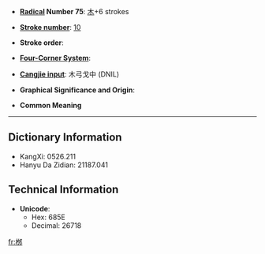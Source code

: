 * '''[[Wiktionary:Chinese radical index| Radical]] Number 75''': [[Wiktionary:Chinese radical index 木|木]]+6 strokes

* '''[[Wiktionary:Chinese total strokes index|Stroke number]]''': [[Wiktionary:Chinese total strokes index 10|10]]

* '''Stroke order''': 

* '''[[Wiktionary:Chinese four corner index|Four-Corner System]]''': 

* '''[[Wiktionary:Chinese Cangjie index|Cangjie input]]''': 木弓戈中 (DNIL)

* '''Graphical Significance and Origin''': 

* '''Common Meaning'''

----

== Dictionary Information ==

* KangXi: 0526.211
* Hanyu Da Zidian: 21187.041

== Technical Information ==

* '''Unicode''':
** Hex: 685E
** Decimal: 26718

[[fr:桞]]